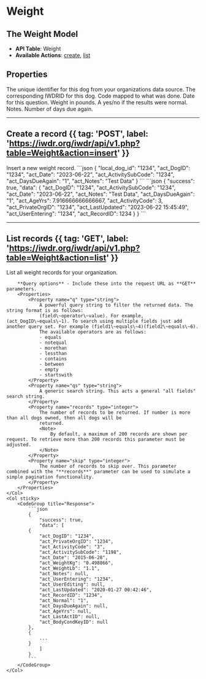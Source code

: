 
# Weight

<AuthChecker />

## The Weight Model
- **API Table**: Weight
- **Available Actions**: [create](#create-a-record), [list](#list-records)

## Properties

<Properties>
    <Property name="local_dog_id" type="integer" required>
        The unique identifier for this dog from your organizations data source.
    </Property>
    <Property name="act_DogID" type="integer" required>
        The corresponding IWDRID for this dog.
    </Property>
    <Property name={"act_ActivitySubCode"} type={"integer"} required>
        Code mapped to what was done.
        <ActivitySubCodeDataTable />
    </Property>
    <Property name={"act_Date"} type={"datetime"} required>
        Date for this question.
    </Property>
    <Property name={"act_WeightLb"} type={"float"}>
        Weight in pounds.
    </Property>
    <Property name={"act_Normal"} type={"boolean"}>
        A yes/no if the results were normal.
    </Property>
    <Property name={"act_Notes"} type={"string"}>
        Notes.
    </Property>
    <Property name={"act_DaysDueAgain"} type={"integer"} required>
        Number of days due again.
    </Property>
</Properties>

---

## Create a record {{ tag: 'POST', label: 'https://iwdr.org/iwdr/api/v1.php?table=Weight&action=insert' }}

<Row>
    <Col>
        Insert a new weight record.
    </Col>
    <Col sticky>
        <CodeGroup title="Request Body">
            ```json
            {
                "local_dog_id": "1234",
                "act_DogID": "1234",
                "act_Date": "2023-06-22",
                "act_ActivitySubCode": "1234",
                "act_DaysDueAgain": "1",
                "act_Notes": "Test Data"
            }
            ```
        </CodeGroup>
        <CodeGroup title="Response">
            ```json
            {
                "success": true,
                "data": {
                "act_DogID": "1234",
                "act_ActivitySubCode": "1234",
                "act_Date": "2023-06-22",
                "act_Notes": "Test Data",
                "act_DaysDueAgain": "1",
                "act_AgeYrs": 7.916666666666667,
                "act_ActivityCode": 3,
                "act_PrivateOrgID": "1234",
                "act_LastUpdated": "2023-06-22 15:45:49",
                "act_UserEntering": "1234",
                "act_RecordID": 1234
            }
            }
            ```
        </CodeGroup>
    </Col>
</Row>

---

## List records {{ tag: 'GET', label: 'https://iwdr.org/iwdr/api/v1.php?table=Weight&action=list' }}

<Row>
    <Col>
        List all weight records for your organization.

        **Query options** - Include these into the request URL as **GET** parameters.
        <Properties>
            <Property name="q" type="string">
                A powerful query string to filter the returned data. The string format is as follows:
                (field\~operator\~value). For example, (act_DogID\~equals\~1). To search using multiple fields just add another query set. For example (field1\~equals\~4)(field2\~equals\~6).
                The available operators are as follows:
                - equals
                - notequal
                - morethan
                - lessthan
                - contains
                - between
                - empty
                - startswith
            </Property>
            <Property name="qs" type="string">
                A generic search string. This acts a general "all fields" search string.
            </Property>
            <Property name="records" type="integer">
                The number of records to be returned. If number is more than all dogs owned, then all dogs will be
                returned.
                <Note>
                    By default, a maximum of 200 records are shown per request. To retrieve more than 200 records this parameter must be adjusted.
                </Note>
            </Property>
            <Property name="skip" type="integer">
                The number of records to skip over. This parameter combined with the "**records**" parameter can be used to simulate a simple pagination functionality.
            </Property>
        </Properties>
    </Col>
    <Col sticky>
        <CodeGroup title="Response">
            ```json
            {
                "success": true,
                "data": [
            {
                "act_DogID": "1234",
                "act_PrivateOrgID": "1234",
                "act_ActivityCode": "3",
                "act_ActivitySubCode": "1198",
                "act_Date": "2015-06-28",
                "act_WeightKg": "0.498866",
                "act_WeightLb": "1.1",
                "act_Notes": null,
                "act_UserEntering": "1234",
                "act_UserEditing": null,
                "act_LastUpdated": "2020-01-27 00:42:46",
                "act_RecordID": "1234",
                "act_Normal": "1",
                "act_DaysDueAgain": null,
                "act_AgeYrs": null,
                "act_LastActID": null,
                "act_BodyCondKeyID": null
            },
            {
                ...
            }
                ]
            }
            ```
        </CodeGroup>
    </Col>
</Row>
